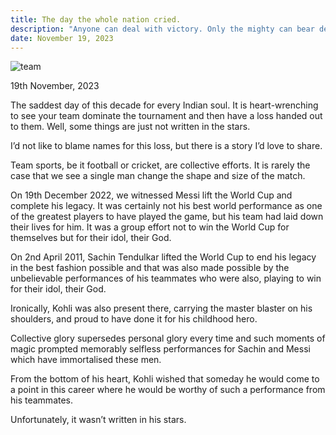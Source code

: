 ```yaml
---
title: The day the whole nation cried.
description: "Anyone can deal with victory. Only the mighty can bear defeat. ― Adolf Hitler"
date: November 19, 2023
---
```


![team](https://i.pinimg.com/736x/87/17/ab/8717ab725ecc6506e4817acfe3d89175.jpg)

19th November, 2023

The saddest day of this decade for every Indian soul. It is heart-wrenching to see your team dominate the tournament and then have a loss handed out to them. Well, some things are just not written in the stars.

I’d not like to blame names for this loss, but there is a story I’d love to share.

Team sports, be it football or cricket, are collective efforts. It is rarely the case that we see a single man change the shape and size of the match. 

On 19th December 2022, we witnessed Messi lift the World Cup and complete his legacy. It was certainly not his best world performance as one of the greatest players to have played the game, but his team had laid down their lives for him. It was a group effort not to win the World Cup for themselves but for their idol, their God. 

On 2nd April 2011, Sachin Tendulkar lifted the World Cup to end his legacy in the best fashion possible and that was also made possible by the unbelievable performances of his teammates who were also, playing to win for their idol, their God. 

Ironically, Kohli was also present there, carrying the master blaster on his shoulders, and proud to have done it for his childhood hero. 

Collective glory supersedes personal glory every time and such moments of magic prompted memorably selfless performances for Sachin and Messi which have immortalised these men.

From the bottom of his heart, Kohli wished that someday he would come to a point in this career where he would be worthy of such a performance from his teammates. 

Unfortunately, it wasn’t written in his stars. 

